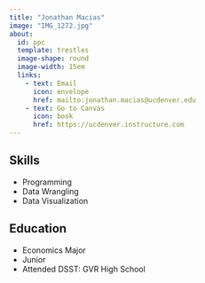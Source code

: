 ```yaml
---
title: "Jonathan Macias"
image: "IMG_1272.jpg"
about: 
  id: ppc
  template: trestles
  image-shape: round
  image-width: 15em
  links:
    - text: Email
      icon: envelope
      href: mailto:jonathan.macias@ucdenver.edu
    - text: Go to Canvas
      icon: book
      href: https://ucdenver.instructure.com
---
```


:::{#ppc}
## Skills

* Programming
* Data Wrangling
* Data Visualization

## Education

* Economics Major
* Junior
* Attended DSST: GVR High School
:::
